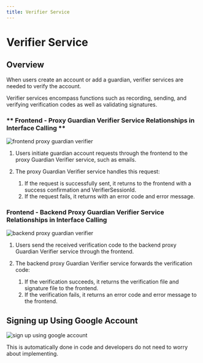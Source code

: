 ```yaml
---
title: Verifier Service
---
```


# Verifier Service

## Overview

When users create an account or add a guardian, verifier services are needed to verify the account. 

Verifier services encompass functions such as recording, sending, and verifying verification codes as well as validating signatures.

### ** Frontend - Proxy Guardian Verifier Service Relationships in Interface Calling **

![frontend proxy guardian verifier](/img/quick-start/frontend-proxy-guardian-verifier.jpg)

1.  Users initiate guardian account requests through the frontend to the proxy Guardian Verifier service, such as emails.

1.  The proxy Guardian Verifier service handles this request:

    1.  If the request is successfully sent, it returns to the frontend with a success confirmation and VerifierSessionId.
    1.  If the request fails, it returns with an error code and error message.


### **Frontend - Backend Proxy Guardian Verifier Service Relationships in Interface Calling**

![backend proxy guardian verifier](/img/quick-start/backend-proxy-guardian-verifier.jpg)

1.  Users send the received verification code to the backend proxy Guardian Verifier service through the frontend.

1.  The backend proxy Guardian Verifier service forwards the verification code:

    1.  If the verification succeeds, it returns the verification file and signature file to the frontend.
    1.  If the verification fails, it returns an error code and error message to the frontend.  

## Signing up Using Google Account

![sign up using google account](/img/quick-start/sign-up-using-google-account.jpg)

This is automatically done in code and developers do not need to worry about implementing.